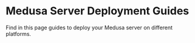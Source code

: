 
# Medusa Server Deployment Guides

Find in this page guides to deploy your Medusa server on different platforms.

<DocCardList items={useCurrentSidebarCategory().items}/>